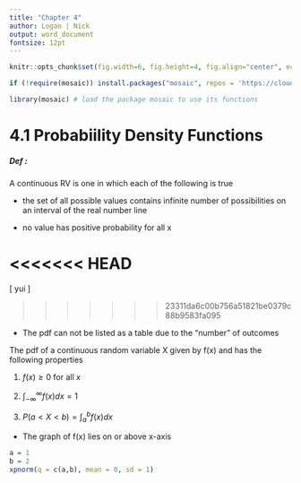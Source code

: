 ```yaml
---
title: "Chapter 4"
author: Logan | Nick
output: word_document
fontsize: 12pt
---
```


```r
knitr::opts_chunk$set(fig.width=6, fig.height=4, fig.align="center", echo = FALSE, message=FALSE, results = FALSE)
```

```r
if (!require(mosaic)) install.packages("mosaic", repos = 'https://cloud.r-project.org')

library(mosaic) # load the package mosaic to use its functions
```

# 4.1 Probabiility Density Functions

##### Def :

A continuous RV is one in which each of the following is true

  * the set of all possible values contains infinite number of possibilities on an interval of the real number line
  
  * no value has positive probability for all x

<<<<<<< HEAD
=======
\[
yui
\]

>>>>>>> 23311da6c00b756a51821be0379c88b9583fa095
\begin{equation*}
    P(a \le X \le b) = P(a < X \le b) = P(a \le X < b)
\end{equation*}

  * The pdf can not be listed as a table due to the "number" of outcomes 
  
The pdf of a continuous random variable X given by f(x) and has the following properties

1. $f(x) \ge 0$ for all $x$

2. $\int_{-\infty}^{\infty} f(x)dx = 1$

3. $P(a < X < b) = \int_{a}^{b} f(x)dx$

  * The graph of f(x) lies on or above x-axis
  
```r
a = 1
b = 2
xpnorm(q = c(a,b), mean = 0, sd = 1)
  
```

